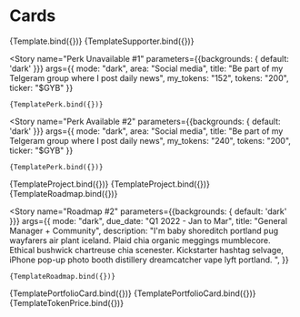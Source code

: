 


<Meta title="Design System/Cards/Dark Mode" component={Card} />

# Cards



<Canvas>
  <Story
    name="Card Talent #1" parameters={{backgrounds: { default: 'dark' }}}
    args={{
      photo_url: "https://www.fancygirldesignstudio.com/wp-content/uploads/2017/11/Rachel-Rouhana-Profile-Pic-Square-300x300.jpg",
      name: "Lily Caneco",
      title: "CPO at Jivo.com",
      circ_supply: "128,320",
      ticker: "$LILI",
      mode: "dark",
    }}
  >
    {Template.bind({})}
  </Story>
  <Story
    name="Card Supporter #1" parameters={{backgrounds: { default: 'dark' }}}
    args={{
      photo_url: "https://www.fancygirldesignstudio.com/wp-content/uploads/2017/11/Rachel-Rouhana-Profile-Pic-Square-300x300.jpg",
      name: "Mateus Morrison",
      address_wallet: "0x71...9d81",
      mode: "dark",
    }}
  >
    {TemplateSupporter.bind({})}
  </Story>
  
  <Story
    name="Perk Unavailable #1" parameters={{backgrounds: { default: 'dark' }}}
    args={{
      mode: "dark",
      area: "Social media",
      title: "Be part of my Telgeram group where I post daily news",
      my_tokens: "152",
      tokens: "200",
      ticker: "$GYB"
    }}
  >
    {TemplatePerk.bind({})}
  </Story>
  
  <Story
    name="Perk Available #2" parameters={{backgrounds: { default: 'dark' }}}
    args={{
      mode: "dark",
      area: "Social media",
      title: "Be part of my Telgeram group where I post daily news",
      my_tokens: "240",
      tokens: "200",
      ticker: "$GYB"
    }}
  >
    {TemplatePerk.bind({})}
  </Story>
  <Story
    name="Project simple #1" parameters={{backgrounds: { default: 'dark' }}}
    args={{
      mode: "dark",
      organization: "Talent Protocol",
      title: "Software developer",
      description: "Worked with nothing and teenage engineering to develop a beautiful and accessible true wireless earphone.",
    }}
  >
    {TemplateProject.bind({})}
  </Story>
  <Story
    name="Project complete #2" parameters={{backgrounds: { default: 'dark' }}}
    args={{
      mode: "dark",
      organization: "Talent Protocol",
      title: "Software developer",
      description: "Worked with nothing and teenage engineering to develop a beautiful and accessible true wireless earphone.",
      location: "Lisbon, Portugal",
      website_link: "https://www.google.com/",
      image_url: "https://thumbs.dreamstime.com/b/projects-concept-black-chalkboard-d-rendering-handwritten-top-view-office-desk-lot-business-office-supplies-79906734.jpg",
    }}
  >
    {TemplateProject.bind({})}
  </Story>
  <Story
    name="Roadmap #1"  parameters={{backgrounds: { default: 'dark' }}}
    args={{
      mode: "dark",
      due_date: "Q1 2022 - Jan to Mar",
      title: "Software developer",
      description: "I'm baby shoreditch portland pug wayfarers air plant iceland. Plaid chia organic meggings mumblecore. ",
    }}
  >
    {TemplateRoadmap.bind({})}
  </Story>
  
  <Story
    name="Roadmap #2"  parameters={{backgrounds: { default: 'dark' }}}
    args={{
      mode: "dark",
      due_date: "Q1 2022 - Jan to Mar",
      title: "General Manager + Community",
      description: "I'm baby shoreditch portland pug wayfarers air plant iceland. Plaid chia organic meggings mumblecore. Ethical bushwick chartreuse chia scenester. Kickstarter hashtag selvage, iPhone pop-up photo booth distillery dreamcatcher vape lyft portland. ",
    }}
  >
    {TemplateRoadmap.bind({})}
  </Story>
  <Story
    name="Portfolio Card #1"  parameters={{backgrounds: { default: 'dark' }}}
    args={{
      mode: "dark",
      title: "WALLET BALLANCE",
      line1: "$20,781.35",
      line2: "1.34 $TAL"
    }}
  >
    {TemplatePortfolioCard.bind({})}
  </Story>
  <Story
    name="Portfolio Card #2"  parameters={{backgrounds: { default: 'dark' }}}
    args={{
      mode: "dark",
      title: "TOTAL REWARDS CLAIMED",
      line1: "$210,126.59",
      line2: "123.45 $TAL"
    }}
  >
    {TemplatePortfolioCard.bind({})}
  </Story>
  <Story
    name="Token price #1" parameters={{backgrounds: { default: 'dark' }}}
    args={{
      mode: "dark",
      ticker: "$GIO",
      token_address: "0x07829467f103d023bd5b5196c46713a9ce52238e",
      display_name: "GIORGIO ANTINO",
      price: "0.01",
      market_value: "1,000",
      circ_supply: "300",
      max_supply: "1,000,000",
      supporters_url: "https://www.google.pt",
      supporters_count: "5"
    }}
  >
    {TemplateTokenPrice.bind({})}
  </Story>
</Canvas>